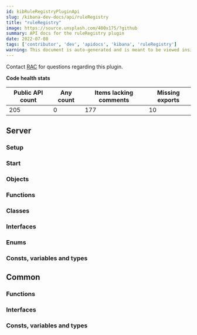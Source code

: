 ```yaml
---
id: kibRuleRegistryPluginApi
slug: /kibana-dev-docs/api/ruleRegistry
title: "ruleRegistry"
image: https://source.unsplash.com/400x175/?github
summary: API docs for the ruleRegistry plugin
date: 2022-07-08
tags: ['contributor', 'dev', 'apidocs', 'kibana', 'ruleRegistry']
warning: This document is auto-generated and is meant to be viewed inside our experimental, new docs system. Reach out in #docs-engineering for more info.
---
```




Contact [RAC](https://github.com/orgs/elastic/teams/rac) for questions regarding this plugin.

**Code health stats**

| Public API count  | Any count | Items lacking comments | Missing exports |
|-------------------|-----------|------------------------|-----------------|
| 205 | 0 | 177 | 10 |

## Server

### Setup
<DocDefinitionList data={[ruleRegistryObj.server.setup]}/>

### Start
<DocDefinitionList data={[ruleRegistryObj.server.start]}/>

### Objects
<DocDefinitionList data={ruleRegistryObj.server.objects}/>

### Functions
<DocDefinitionList data={ruleRegistryObj.server.functions}/>

### Classes
<DocDefinitionList data={ruleRegistryObj.server.classes}/>

### Interfaces
<DocDefinitionList data={ruleRegistryObj.server.interfaces}/>

### Enums
<DocDefinitionList data={ruleRegistryObj.server.enums}/>

### Consts, variables and types
<DocDefinitionList data={ruleRegistryObj.server.misc}/>

## Common

### Functions
<DocDefinitionList data={ruleRegistryObj.common.functions}/>

### Interfaces
<DocDefinitionList data={ruleRegistryObj.common.interfaces}/>

### Consts, variables and types
<DocDefinitionList data={ruleRegistryObj.common.misc}/>


